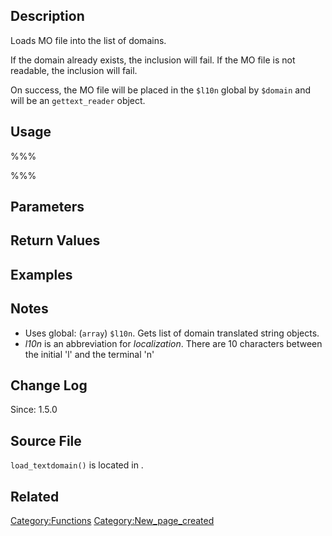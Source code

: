 == Description ==
Loads MO file into the list of domains. 

If the domain already exists, the inclusion will fail. If the MO file is not readable, the inclusion will fail. 

On success, the MO file will be placed in the <tt>$l10n</tt> global by <tt>$domain</tt> and will be an <tt>gettext_reader</tt> object.

== Usage ==
%%%<?php load_textdomain( $domain, $mofile ) ?>%%%

== Parameters ==
{{Parameter|$domain|string|Unique identifier for retrieving translated strings}}
{{Parameter|$mofile|string|Path to the .mo file}}

== Return Values ==
{{Return||boolean| First, will return '''true''' and exit if call to <tt>apply_filters('override_load_textdomain')</tt> returns '''true'''. If .mo file is not readable or the import fails - returns '''false'''. Otherwise returns '''true'''. }}

== Examples ==
<!-- Need creative examples. Feel free to link to external examples. -->

== Notes ==
* Uses global: (<tt>array</tt>) <tt>$l10n</tt>. Gets list of domain translated string objects.
* <i>l10n</i> is an abbreviation for <i>localization</i>. There are 10 characters between the initial 'l' and the terminal 'n'

== Change Log ==
Since: 1.5.0

== Source File ==
<!-- Need links to current source code files -->
<tt>load_textdomain()</tt> is located in {{Trac|wp-includes/l10n.php}}.

== Related ==
{{Localization}}

{{Tag Footer}}

[[Category:Functions]]
[[Category:New_page_created]]